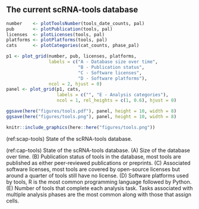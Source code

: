 ## The current scRNA-tools database

```r
number    <- plotToolsNumber(tools_date_counts, pal)
pub       <- plotPublication(tools, pal)
licenses  <- plotLicenses(tools, pal)
platforms <- plotPlatforms(tools, pal)
cats      <- plotCategories(cat_counts, phase_pal)

p1 <- plot_grid(number, pub, licenses, platforms,
                labels = c("A - Database size over time",
                           "B - Publication status",
                           "C - Software licenses",
                           "D - Software platforms"),
                ncol = 2, hjust = 0)
panel <- plot_grid(p1, cats,
                   labels = c("", "E - Analysis categories"),
                   ncol = 1, rel_heights = c(1, 0.6), hjust = 0)

ggsave(here("figures/tools.pdf"), panel, height = 10, width = 8)
ggsave(here("figures/tools.png"), panel, height = 10, width = 8)

knitr::include_graphics(here::here("figures/tools.png"))
```

(ref:scap-tools) State of the scRNA-tools database.

(ref:cap-tools) State of the scRNA-tools database. (A) Size of the database
over time. (B) Publication status of tools in the database, most tools are
published as either peer-reviewed publications or preprints. (C) Associated
software licenses, most tools are covered by open-source licenses but around
a quarter of tools still have no license. (D) Software platforms used by tools,
R is the most common programming language followed by Python. (E) Number of
tools that complete each analysis task. Tasks associated with multiple analysis
phases are the most common along with those that assign cells.

